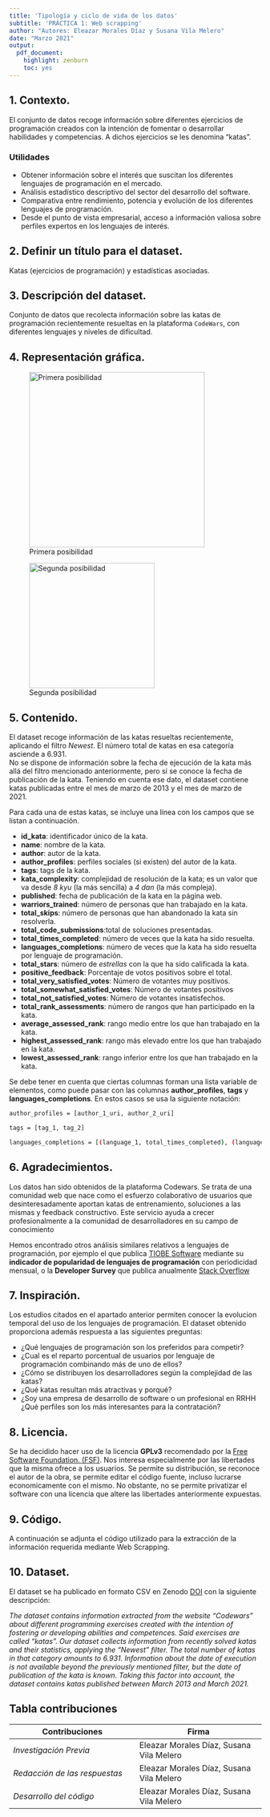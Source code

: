 ```yaml
---
title: 'Tipología y ciclo de vida de los datos'
subtitle: 'PRÁCTICA 1: Web scrapping'
author: "Autores: Eleazar Morales Díaz y Susana Vila Melero"
date: "Marzo 2021"
output:
  pdf_document:
    highlight: zenburn
    toc: yes
---
```


## 1. Contexto.

El conjunto de datos recoge información sobre diferentes ejercicios de programación creados con la intención de fomentar o desarrollar habilidades y competencias. A dichos ejercicios se les denomina "katas".

### Utilidades
* Obtener información sobre el interés que suscitan los diferentes lenguajes de programación en el mercado.
* Análisis estadístico descriptivo del sector del desarrollo del software.
* Comparativa entre rendimiento, potencia y evolución de los diferentes lenguajes de programación.
* Desde el punto de vista empresarial, acceso a información valiosa sobre perfiles expertos en los lenguajes de interés.

## 2. Definir un título para el dataset.

Katas (ejercicios de programación) y estadísticas asociadas.

## 3. Descripción del dataset.

Conjunto de datos que recolecta información sobre las katas de programación recientemente resueltas en la plataforma `CodeWars`, con diferentes lenguajes y niveles de dificultad.

## 4. Representación gráfica.

![Primera posibilidad](D:\Dropbox\Dropbox\SUSANA\UOC-Màster\Tipologia_y_Ciclo_Vida_Datos\Repositorios\PRAC1\Imagen dataset.png){width=350 height=350}


![Segunda posibilidad](D:\Dropbox\Dropbox\SUSANA\UOC-Màster\Tipologia_y_Ciclo_Vida_Datos\Repositorios\PRAC1\Imagen dataset2.png){width=250 height=250}

## 5. Contenido.

El dataset recoge información de las katas resueltas recientemente, aplicando el filtro *Newest*. El número total de katas en esa categoría asciende a 6.931.   
No se dispone de información sobre la fecha de ejecución de la kata más allá del filtro mencionado anteriormente, pero sí se conoce la fecha de publicación de la kata. Teniendo en cuenta ese dato, el dataset contiene katas publicadas entre el mes de marzo de 2013 y el mes de marzo de 2021.

Para cada una de estas katas, se incluye una línea con los campos que se listan a continuación.

* **id_kata**: identificador único de la kata.
* **name**: nombre de la kata.
* **author**: autor de la kata.
* **author_profiles**: perfiles sociales (si existen) del autor de la kata.
* **tags**: tags de la kata.
* **kata_complexity**: complejidad de resolución de la kata; es un valor que va desde *8 kyu* (la más sencilla) a *4 dan* (la más compleja).
* **published**: fecha de publicación de la kata en la página web.
* **warriors_trained**: número de personas que han trabajado en la kata.
* **total_skips**: número de personas que han abandonado la kata sin resolverla.
* **total_code_submissions**:total de soluciones presentadas.
* **total_times_completed**: número de veces que la kata ha sido resuelta.
* **languages_completions**: número de veces que la kata ha sido resuelta por lenguaje de programación.
* **total_stars**: número de *estrellas* con la que ha sido calificada la kata.
* **positive_feedback**: Porcentaje de votos positivos sobre el total.
* **total_very_satisfied_votes**: Número de votantes muy positivos.
* **total_somewhat_satisfied_votes**: Número de votantes positivos
* **total_not_satisfied_votes**: Número de votantes insatisfechos.
* **total_rank_assessments**: número de rangos que han participado en la kata.
* **average_assessed_rank**: rango medio entre los que han trabajado en la kata.
* **highest_assessed_rank**: rango más elevado entre los que han trabajado en la kata.
* **lowest_assessed_rank**: rango inferior entre los que han trabajado en la kata.

Se debe tener en cuenta que ciertas columnas forman una lista variable de elementos, como puede pasar con las columnas **author_profiles**, **tags** y **languages_completions**. En estos casos se usa la siguiente notación:

```bash
author_profiles = [author_1_uri, author_2_uri]

tags = [tag_1, tag_2]

languages_completions = [(language_1, total_times_completed), (language_2, total_times_completed)]
```

## 6. Agradecimientos.

Los datos han sido obtenidos de la plataforma Codewars. Se trata de una comunidad web que nace como el esfuerzo colaborativo de usuarios que desinteresadamente aportan katas de entrenamiento, soluciones a las mismas y feedback constructivo. Este servicio ayuda a crecer profesionalmente a la comunidad de desarrolladores en su campo de conocimiento

Hemos encontrado otros análisis similares relativos a lenguajes de programación, por ejemplo el que publica [TIOBE Software](https://www.tiobe.com/tiobe-index/) mediante su **indicador de popularidad de lenguajes de programación** con periodicidad mensual, o la **Developer Survey** que publica anualmente [Stack Overflow](https://insights.stackoverflow.com/survey/2020)

## 7. Inspiración. 

Los estudios citados en el apartado anterior permiten conocer la evolucion temporal del uso de los lenguajes de programación. El dataset obtenido proporciona además respuesta a las siguientes preguntas:

- ¿Qué lenguajes de programación son los preferidos para competir?
- ¿Cual es el reparto porcentual de usuarios por lenguaje de programación combinando más de uno de ellos?
- ¿Cómo se distribuyen los desarrolladores según la complejidad de las katas?
- ¿Qué katas resultan más atractivas y porqué?
- ¿Soy una empresa de desarrollo de software o un profesional en RRHH ¿Qué perfiles son los más interesantes para la contratación?

## 8. Licencia.

Se ha decidido hacer uso de la licencia **GPLv3** recomendado por la [Free Software Foundation. (FSF)](https://www.gnu.org/licenses/license-recommendations.html). Nos interesa especialmente por las libertades que la misma ofrece a los usuarios. Se permite su distribución, se reconoce el autor de la obra, se permite editar el código fuente, incluso lucrarse economicamente con el mismo. No obstante, no se permite privatizar el software con una licencia que altere las libertades anteriormente expuestas.

## 9. Código.

A continuación se adjunta el código utilizado para la extracción de la información requerida mediante Web Scrapping.

## 10. Dataset.

El dataset se ha publicado en formato CSV en Zenodo [DOI]() con la siguiente descripción:

*The dataset contains information extracted from the website “Codewars” about different programming exercises created with the intention of fostering or developing abilities and competences. Said exercises are called “katas”. Our dataset collects information from recently solved katas and their statistics, applying the "Newest" filter. The total number of katas in that category amounts to 6.931. Information about the date of execution is not available beyond the previously mentioned filter, but the date of publication of the kata is known. Taking this factor into account, the dataset contains katas published between March 2013 and March 2021.* 

## Tabla contribuciones

**Contribuciones** |**Firma** |
----------------------| ----------------------|
*Investigación Previa* | Eleazar Morales Díaz, Susana Vila Melero |
*Redacción de las respuestas* | Eleazar Morales Díaz, Susana Vila Melero |
*Desarrollo del código* | Eleazar Morales Díaz, Susana Vila Melero |

